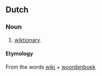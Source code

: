 ==Dutch==
===Noun===

#[[wiktionary]]. 

====Etymology====
From the words [[wiki]] + [[woordenboek]]